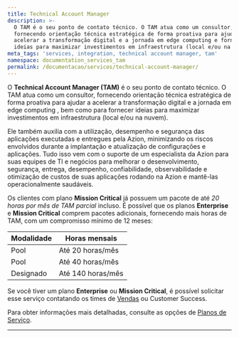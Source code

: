 ```yaml
---
title: Technical Account Manager
description: >-
  O TAM é o seu ponto de contato técnico. O TAM atua como um consultor,
  fornecendo orientação técnica estratégica de forma proativa para ajudar a
  acelerar a transformação digital e a jornada em edge computing e fornecer
  ideias para maximizar investimentos em infraestrutura (local e/ou na nuvem).
meta_tags: 'services, integration, technical account manager, tam'
namespace: documentation_services_tam
permalink: /documentacao/servicos/technical-account-manager/
---
```


O **Technical Account Manager (TAM)** é o seu ponto de contato técnico. O TAM atua como um consultor, fornecendo orientação técnica estratégica de forma proativa para ajudar a acelerar a transformação digital e a jornada em edge computing , bem como para fornecer ideias para maximizar investimentos em infraestrutura (local e/ou na nuvem).

Ele também auxilia com a utilização, desempenho e segurança das aplicações executadas e entregues pela Azion, minimizando os riscos envolvidos durante a implantação e atualização de configurações e aplicações. Tudo isso vem com o suporte de um especialista da Azion para suas equipes de TI e negócios para melhorar o desenvolvimento, segurança, entrega, desempenho, confiabilidade, observabilidade e otimização de custos de suas aplicações rodando na Azion e mantê-las operacionalmente saudáveis.

Os clientes com plano **Mission Critical** já possuem um pacote de até *20 horas por mês de TAM parcial* incluso. É possível que os planos **Enterprise** e **Mission Critical** comprem pacotes adicionais, fornecendo mais horas de TAM, com um compromisso mínimo de 12 meses:

| Modalidade | Horas mensais     |
| ---------- | ----------------- |
| Pool       | Até 20 horas/mês  |
| Pool       | Até 40 horas/mês  |
| Designado  | Até 140 horas/mês |

Se você tiver um plano **Enterprise** ou **Mission Critical**, é possível solicitar esse serviço contatando os times de [Vendas](https://www.azion.com/pt-br/contate-vendas/) ou Customer Success. 

Para obter informações mais detalhadas, consulte as opções de [Planos de Serviço](https://www.azion.com/pt-br/servicos-profissionais/).



---

